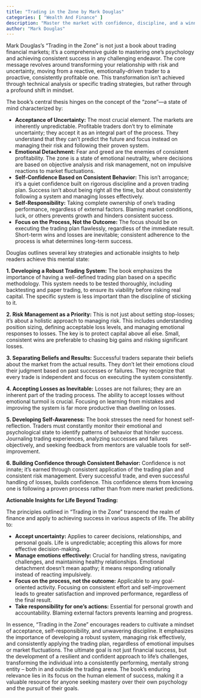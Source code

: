 ```yaml
---
title: "Trading in the Zone by Mark Douglas"
categories: [ "Wealth And Finance" ]
description: "Master the market with confidence, discipline, and a winning attitude"
author: "Mark Douglas"
---
```

Mark Douglas's "Trading in the Zone" is not just a book about trading financial markets; it's a comprehensive guide to mastering one's psychology and achieving consistent success in any challenging endeavor.  The core message revolves around transforming your relationship with risk and uncertainty, moving from a reactive, emotionally-driven trader to a proactive, consistently profitable one.  This transformation isn't achieved through technical analysis or specific trading strategies, but rather through a profound shift in mindset.

The book's central thesis hinges on the concept of the "zone"—a state of mind characterized by:

* **Acceptance of Uncertainty:**  The most crucial element. The markets are inherently unpredictable.  Profitable traders don't try to eliminate uncertainty; they accept it as an integral part of the process.  They understand that they can't predict the future and focus instead on managing their risk and following their proven system.
* **Emotional Detachment:** Fear and greed are the enemies of consistent profitability.  The zone is a state of emotional neutrality, where decisions are based on objective analysis and risk management, not on impulsive reactions to market fluctuations.
* **Self-Confidence Based on Consistent Behavior:** This isn't arrogance; it's a quiet confidence built on rigorous discipline and a proven trading plan.  Success isn't about being right all the time, but about consistently following a system and managing losses effectively.
* **Self-Responsibility:** Taking complete ownership of one's trading performance, regardless of external factors.  Blaming market conditions, luck, or others prevents growth and hinders consistent success.
* **Focus on the Process, Not the Outcome:**  The focus should be on executing the trading plan flawlessly, regardless of the immediate result.  Short-term wins and losses are inevitable; consistent adherence to the process is what determines long-term success.


Douglas outlines several key strategies and actionable insights to help readers achieve this mental state:

**1. Developing a Robust Trading System:**  The book emphasizes the importance of having a well-defined trading plan based on a specific methodology. This system needs to be tested thoroughly, including backtesting and paper trading, to ensure its viability before risking real capital.  The specific system is less important than the discipline of sticking to it.

**2. Risk Management as a Priority:**  This is not just about setting stop-losses; it's about a holistic approach to managing risk.  This includes understanding position sizing, defining acceptable loss levels, and managing emotional responses to losses.  The key is to protect capital above all else.  Small, consistent wins are preferable to chasing big gains and risking significant losses.

**3. Separating Beliefs and Results:**  Successful traders separate their beliefs about the market from the actual results.  They don't let their emotions cloud their judgment based on past successes or failures.  They recognize that every trade is independent and focus on executing the system consistently.

**4. Accepting Losses as Inevitable:**  Losses are not failures; they are an inherent part of the trading process.  The ability to accept losses without emotional turmoil is crucial.  Focusing on learning from mistakes and improving the system is far more productive than dwelling on losses.

**5. Developing Self-Awareness:**  The book stresses the need for honest self-reflection.  Traders must constantly monitor their emotional and psychological state to identify patterns of behavior that hinder success.  Journaling trading experiences, analyzing successes and failures objectively, and seeking feedback from mentors are valuable tools for self-improvement.

**6. Building Confidence through Consistent Behavior:**  Confidence is not innate; it’s earned through consistent application of the trading plan and consistent risk management.  Every successful trade, and even successful handling of losses, builds confidence.  This confidence stems from knowing one is following a proven process rather than from mere market predictions.


**Actionable Insights for Life Beyond Trading:**

The principles outlined in "Trading in the Zone" transcend the realm of finance and apply to achieving success in various aspects of life.  The ability to:

* **Accept uncertainty:**  Applies to career decisions, relationships, and personal goals.  Life is unpredictable; accepting this allows for more effective decision-making.
* **Manage emotions effectively:** Crucial for handling stress, navigating challenges, and maintaining healthy relationships.  Emotional detachment doesn't mean apathy; it means responding rationally instead of reacting impulsively.
* **Focus on the process, not the outcome:**  Applicable to any goal-oriented activity.  Focusing on consistent effort and self-improvement leads to greater satisfaction and improved performance, regardless of the final result.
* **Take responsibility for one's actions:**  Essential for personal growth and accountability.  Blaming external factors prevents learning and progress.


In essence, "Trading in the Zone" encourages readers to cultivate a mindset of acceptance, self-responsibility, and unwavering discipline.  It emphasizes the importance of developing a robust system, managing risk effectively, and consistently applying the trading plan, regardless of emotional impulses or market fluctuations.  The ultimate goal is not just financial success, but the development of a resilient and confident approach to life's challenges, transforming the individual into a consistently performing, mentally strong entity – both in and outside the trading arena.  The book's enduring relevance lies in its focus on the human element of success, making it a valuable resource for anyone seeking mastery over their own psychology and the pursuit of their goals.

